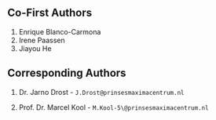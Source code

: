 ## Co-First Authors {.unnumbered}

1.  Enrique Blanco-Carmona
2.  Irene Paassen
3.  Jiayou He

## Corresponding Authors {.unnumbered}

1.  Dr. Jarno Drost - `J.Drost@prinsesmaximacentrum.nl`

2.  Prof. Dr. Marcel Kool - `M.Kool-5\@prinsesmaximacentrum.nl`
